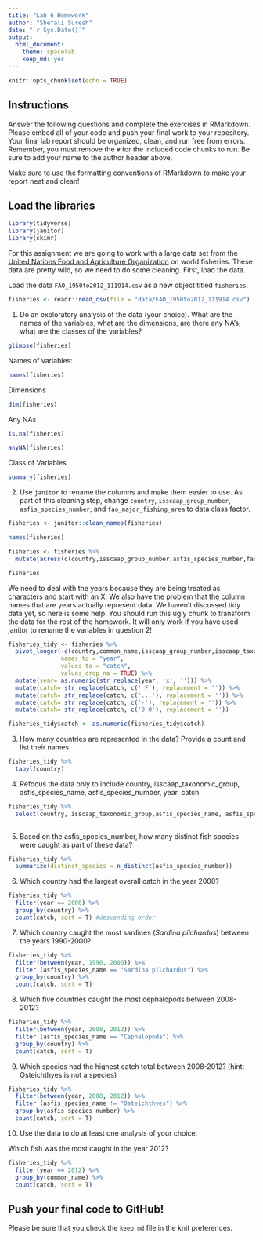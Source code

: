 ```yaml
---
title: "Lab 6 Homework"
author: "Shefali Suresh"
date: "`r Sys.Date()`"
output:
  html_document: 
    theme: spacelab
    keep_md: yes
---
```


```r
knitr::opts_chunk$set(echo = TRUE)
```

## Instructions
Answer the following questions and complete the exercises in RMarkdown. Please embed all of your code and push your final work to your repository. Your final lab report should be organized, clean, and run free from errors. Remember, you must remove the `#` for the included code chunks to run. Be sure to add your name to the author header above.  

Make sure to use the formatting conventions of RMarkdown to make your report neat and clean!  

## Load the libraries
```r
library(tidyverse)
library(janitor)
library(skimr)
```

For this assignment we are going to work with a large data set from the [United Nations Food and Agriculture Organization](http://www.fao.org/about/en/) on world fisheries. These data are pretty wild, so we need to do some cleaning. First, load the data.  

Load the data `FAO_1950to2012_111914.csv` as a new object titled `fisheries`.
```r
fisheries <- readr::read_csv(file = "data/FAO_1950to2012_111914.csv")
```

1. Do an exploratory analysis of the data (your choice). What are the names of the variables, what are the dimensions, are there any NA's, what are the classes of the variables?  
```r
glimpse(fisheries)
```

Names of variables:
```r
names(fisheries)
```

Dimensions 
```r
dim(fisheries)
```

Any NAs
```r
is.na(fisheries)
```
```r
anyNA(fisheries)
```

Class of Variables
```r
summary(fisheries)
```



2. Use `janitor` to rename the columns and make them easier to use. As part of this cleaning step, change `country`, `isscaap_group_number`, `asfis_species_number`, and `fao_major_fishing_area` to data class factor. 
```r
fisheries <- janitor::clean_names(fisheries)

names(fisheries)
```

```r
fisheries <- fisheries %>% 
  mutate(across(c(country,isscaap_group_number,asfis_species_number,fao_major_fishing_area), as_factor))

fisheries
```

We need to deal with the years because they are being treated as characters and start with an X. We also have the problem that the column names that are years actually represent data. We haven't discussed tidy data yet, so here is some help. You should run this ugly chunk to transform the data for the rest of the homework. It will only work if you have used janitor to rename the variables in question 2!
```r
fisheries_tidy <- fisheries %>% 
  pivot_longer(-c(country,common_name,isscaap_group_number,isscaap_taxonomic_group,asfis_species_number,asfis_species_name,fao_major_fishing_area,measure),
               names_to = "year",
               values_to = "catch",
               values_drop_na = TRUE) %>% 
  mutate(year= as.numeric(str_replace(year, 'x', ''))) %>% 
  mutate(catch= str_replace(catch, c(' F'), replacement = '')) %>% 
  mutate(catch= str_replace(catch, c('...'), replacement = '')) %>% 
  mutate(catch= str_replace(catch, c('-'), replacement = '')) %>% 
  mutate(catch= str_replace(catch, c('0 0'), replacement = ''))

fisheries_tidy$catch <- as.numeric(fisheries_tidy$catch)
```

3. How many countries are represented in the data? Provide a count and list their names.
```r
fisheries_tidy %>% 
  tabyl(country)
```

4. Refocus the data only to include country, isscaap_taxonomic_group, asfis_species_name, asfis_species_number, year, catch.
```r
fisheries_tidy %>%
  select(country, isscaap_taxonomic_group,asfis_species_name, asfis_species_number, year, catch)
  
```

5. Based on the asfis_species_number, how many distinct fish species were caught as part of these data?
```r
fisheries_tidy %>% 
  summarize(distinct_species = n_distinct(asfis_species_number))
```

6. Which country had the largest overall catch in the year 2000?
```r
fisheries_tidy %>%
  filter(year == 2000) %>%
  group_by(country) %>%
  count(catch, sort = T) #descending order
```

7. Which country caught the most sardines (_Sardina pilchardus_) between the years 1990-2000?
```r
fisheries_tidy %>%
  filter(between(year, 1990, 2000)) %>% 
  filter (asfis_species_name == "Sardina pilchardus") %>%
  group_by(country) %>%
  count(catch, sort = T)
```

8. Which five countries caught the most cephalopods between 2008-2012?
```r
fisheries_tidy %>%
  filter(between(year, 2008, 2012)) %>% 
  filter (asfis_species_name == "Cephalopoda") %>%
  group_by(country) %>%
  count(catch, sort = T)
```

9. Which species had the highest catch total between 2008-2012? (hint: Osteichthyes is not a species)
```r
fisheries_tidy %>%
  filter(between(year, 2008, 2012)) %>% 
  filter (asfis_species_name != "Osteichthyes") %>%
  group_by(asfis_species_number) %>%
  count(catch, sort = T)
```

10. Use the data to do at least one analysis of your choice.

Which fish was the most caught in the year 2012?
```r
fisheries_tidy %>%
  filter(year == 2012) %>% 
  group_by(common_name) %>%
  count(catch, sort = T)
```


## Push your final code to GitHub!
Please be sure that you check the `keep md` file in the knit preferences.   